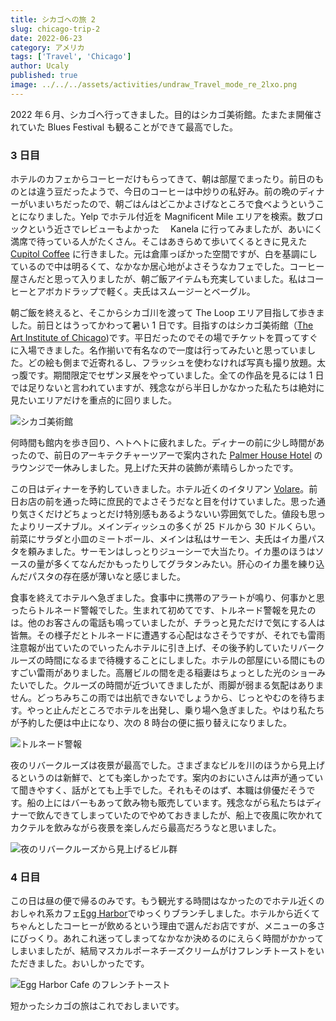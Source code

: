 ```yaml
---
title: シカゴへの旅 2
slug: chicago-trip-2
date: 2022-06-23
category: アメリカ
tags: ['Travel', 'Chicago']
author: Ucaly
published: true
image: ../../../assets/activities/undraw_Travel_mode_re_2lxo.png
---
```


<section className="mdx-page">

2022 年６月、シカゴへ行ってきました。目的はシカゴ美術館。たまたま開催されていた Blues Festival も観ることができて最高でした。

### 3 日目

ホテルのカフェからコーヒーだけもらってきて、朝は部屋でまったり。前日のものとは違う豆だったようで、今日のコーヒーは中炒りの私好み。前の晩のディナーがいまいちだったので、朝ごはんはどこかよさげなところで食べようということになりました。Yelp でホテル付近を Magnificent Mile エリアを検索。数ブロックという近さでレビューもよかった　 Kanela に行ってみましたが、あいにく満席で待っている人がたくさん。そこはあきらめて歩いてくるときに見えた [Cupitol Coffee](https://cupitol.com/) に行きました。元は倉庫っぽかった空間ですが、白を基調にしているので中は明るくて、なかなか居心地がよさそうなカフェでした。コーヒー屋さんだと思って入りましたが、朝ご飯アイテムも充実していました。私はコーヒーとアボカドラップで軽く。夫氏はスムージーとベーグル。

朝ご飯を終えると、そこからシカゴ川を渡って The Loop エリア目指して歩きました。前日とはうってかわって暑い 1 日です。目指すのはシカゴ美術館（[The Art Institute of Chicago](https://www.artic.edu/))です。平日だったのでその場でチケットを買ってすぐに入場できました。名作揃いで有名なので一度は行ってみたいと思っていました。どの絵も側まで近寄れるし、フラッシュを使わなければ写真も撮り放題。太っ腹です。期間限定でセザンヌ展をやっていました。全ての作品を見るには 1 日では足りないと言われていますが、残念ながら半日しかなかった私たちは絶対に見たいエリアだけを重点的に回りました。

![シカゴ美術館](./images/Museum.jpg)

何時間も館内を歩き回り、ヘトヘトに疲れました。ディナーの前に少し時間があったので、前日のアーキテクチャーツアーで案内された [Palmer House Hotel](https://www.palmerhousehiltonhotel.com/) のラウンジで一休みしました。見上げた天井の装飾が素晴らしかったです。

この日はディナーを予約していきました。ホテル近くのイタリアン [Volare](https://www.volarerestaurant.com/)。前日お店の前を通った時に庶民的でよさそうだなと目を付けていました。思った通り気さくだけどちょっとだけ特別感もあるようないい雰囲気でした。値段も思ったよりリーズナブル。メインディッシュの多くが 25 ドルから 30 ドルくらい。前菜にサラダと小皿のミートボール、メインは私はサーモン、夫氏はイカ墨パスタを頼みました。サーモンはしっとりジューシーで大当たり。イカ墨のほうはソースの量が多くてなんだかもったりしてグラタンみたい。肝心のイカ墨を練り込んだパスタの存在感が薄いなと感じました。

食事を終えてホテルへ急ぎました。食事中に携帯のアラートが鳴り、何事かと思ったらトルネード警報でした。生まれて初めてです、トルネード警報を見たのは。他のお客さんの電話も鳴っていましたが、チラっと見ただけで気にする人は皆無。その様子だとトルネードに遭遇する心配はなさそうですが、それでも雷雨注意報が出ていたのでいったんホテルに引き上げ、その後予約していたリバークルーズの時間になるまで待機することにしました。ホテルの部屋にいる間にものすごい雷雨がありました。高層ビルの間を走る稲妻はちょっとした光のショーみたいでした。クルーズの時間が近づいてきましたが、雨脚が弱まる気配はありません。どっちみちこの雨では出航できないでしょうから、じっとやむのを待ちます。やっと止んだところでホテルを出発し、乗り場へ急ぎました。やはり私たちが予約した便は中止になり、次の 8 時台の便に振り替えになりました。

![トルネード警報](./images/Tornade_warning.png)

夜のリバークルーズは夜景が最高でした。さまざまなビルを川のほうから見上げるというのは新鮮で、とても楽しかったです。案内のおにいさんは声が通っていて聞きやすく、話がとても上手でした。それもそのはず、本職は俳優だそうです。船の上にはバーもあって飲み物も販売しています。残念ながら私たちはディナーで飲んできてしまっていたのでやめておきましたが、船上で夜風に吹かれてカクテルを飲みながら夜景を楽しんだら最高だろうなと思いました。

![夜のリバークルーズから見上げるビル群](./images/River_cruise.jpg)

### 4 日目

この日は昼の便で帰るのみです。もう観光する時間はなかったのでホテル近くのおしゃれ系カフェ[Egg Harbor](https://eggharborcafe.com/location/streeterville/)でゆっくりブランチしました。ホテルから近くてちゃんとしたコーヒーが飲めるという理由で選んだお店ですが、メニューの多さにびっくり。あれこれ迷ってしまってなかなか決めるのにえらく時間がかかってしまいましたが、結局マスカルポーネチーズクリームがけフレンチトーストをいただきました。おいしかったです。

![Egg Harbor Cafe のフレンチトースト](./images/Egg_Harbor_Cafe.jpg)

短かったシカゴの旅はこれでおしまいです。

</section>
